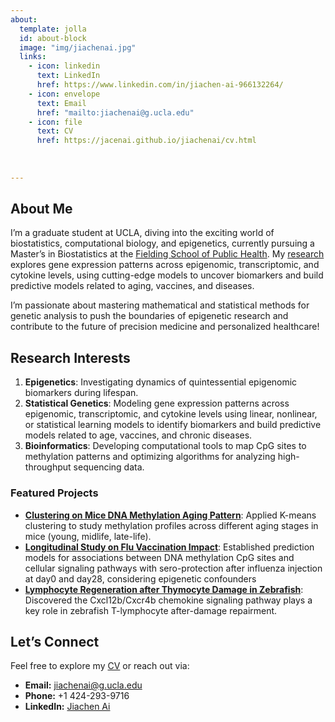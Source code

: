 ```yaml
---
about:
  template: jolla
  id: about-block
  image: "img/jiachenai.jpg"
  links:
    - icon: linkedin
      text: LinkedIn
      href: https://www.linkedin.com/in/jiachen-ai-966132264/
    - icon: envelope
      text: Email
      href: "mailto:jiachenai@g.ucla.edu"
    - icon: file
      text: CV
      href: https://jacenai.github.io/jiachenai/cv.html
    
  
  
---
```



::: {#about-block}
:::


## About Me

I'm a graduate student at UCLA, diving into the exciting world of biostatistics, computational biology, and epigenetics, currently pursuing a Master's in Biostatistics at the [Fielding School of Public Health](https://ph.ucla.edu/). My [research](research.qmd) explores gene expression patterns across epigenomic, transcriptomic, and cytokine levels, using cutting-edge models to uncover biomarkers and build predictive models related to aging, vaccines, and diseases.

I'm passionate about mastering mathematical and statistical methods for genetic analysis to push the boundaries of epigenetic research and contribute to the future of precision medicine and personalized healthcare!

## Research Interests

1)  **Epigenetics**: Investigating dynamics of quintessential epigenomic biomarkers during lifespan.
2)  **Statistical Genetics**: Modeling gene expression patterns across epigenomic, transcriptomic, and cytokine levels using linear, nonlinear, or statistical learning models to identify biomarkers and build predictive models related to age, vaccines, and chronic diseases.
3)  **Bioinformatics**: Developing computational tools to map CpG sites to methylation patterns and optimizing algorithms for analyzing high-throughput sequencing data.

### Featured Projects

-  [**Clustering on Mice DNA Methylation Aging Pattern**](https://jacenai.github.io/jiachenai/research.html#current): Applied K-means clustering to study methylation profiles across different aging stages in mice (young, midlife, late-life).
-  [**Longitudinal Study on Flu Vaccination Impact**](https://jacenai.github.io/jiachenai/research.html#current): Established prediction models for associations between DNA methylation CpG sites and cellular signaling pathways with sero-protection after influenza injection at day0 and day28, considering epigenetic confounders
-  [**Lymphocyte Regeneration after Thymocyte Damage in Zebrafish**](https://jacenai.github.io/jiachenai/research.html#section-1): Discovered the Cxcl12b/Cxcr4b chemokine signaling pathway plays a key role in zebrafish T-lymphocyte after-damage repairment.



## Let's Connect

Feel free to explore my [CV](cv.qmd) or reach out via:

-   **Email:** [jiachenai\@g.ucla.edu](mailto:jiachenai@g.ucla.edu)\
-   **Phone:** +1 424-293-9716
-   **LinkedIn:** [Jiachen Ai](https://www.linkedin.com/in/jiachen-ai-966132264/)


